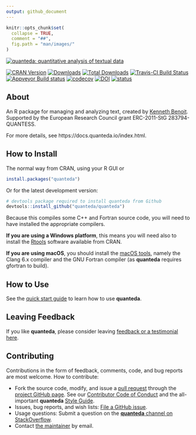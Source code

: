 ```yaml
---
output: github_document
---
```


```r
knitr::opts_chunk$set(
  collapse = TRUE,
  comment = "##",
  fig.path = "man/images/"
)
```

[![quanteda: quantitative analysis of textual data](https://cdn.rawgit.com/quanteda/quanteda/master/images/quanteda_logo.svg)](http://quanteda.io)

[![CRAN Version](https://www.r-pkg.org/badges/version/quanteda)](https://CRAN.R-project.org/package=quanteda)
[![Downloads](https://cranlogs.r-pkg.org/badges/quanteda)](https://CRAN.R-project.org/package=quanteda)
[![Total Downloads](https://cranlogs.r-pkg.org/badges/grand-total/quanteda?color=orange)](https://CRAN.R-project.org/package=quanteda)
[![Travis-CI Build Status](https://travis-ci.org/quanteda/quanteda.svg?branch=master)](https://travis-ci.org/quanteda/quanteda)
[![Appveyor Build status](https://ci.appveyor.com/api/projects/status/e3tf2h1ff0nlv249/branch/master?svg=true)](https://ci.appveyor.com/project/kbenoit/quanteda/branch/master)
[![codecov](https://codecov.io/gh/quanteda/quanteda/branch/master/graph/badge.svg)](https://codecov.io/gh/quanteda/quanteda) [![DOI](https://zenodo.org/badge/5424649.svg)](https://zenodo.org/badge/latestdoi/5424649)
[![status](http://joss.theoj.org/papers/40b988ba4827f8fdc07a29351c2f74b8/status.svg)](http://joss.theoj.org/papers/40b988ba4827f8fdc07a29351c2f74b8)

## About

An R package for managing and analyzing text, created by [Kenneth Benoit](http://kenbenoit.net).
 Supported by the European Research Council grant ERC-2011-StG 283794-QUANTESS.

For more details, see https://docs.quanteda.io/index.html.

## How to Install

The normal way from CRAN, using your R GUI or 
```r
install.packages("quanteda") 
```

Or for the latest development version:
```r
# devtools package required to install quanteda from Github 
devtools::install_github("quanteda/quanteda") 
```

Because this compiles some C++ and Fortran source code, you will need to have installed the appropriate compilers.

**If you are using a Windows platform**, this means you will need also to install
the [Rtools](https://CRAN.R-project.org/bin/windows/Rtools/) software available
from CRAN.  

**If you are using macOS**, you should install the 
[macOS tools](https://cran.r-project.org/bin/macosx/tools/), 
namely the Clang 6.x compiler and the GNU Fortran compiler (as **quanteda** requires gfortran to build).
    

## How to Use 

See the [quick start guide](https://docs.quanteda.io/articles/pkgdown/quickstart.html) to learn how to use **quanteda**.

## Leaving Feedback

If you like **quanteda**, please consider leaving [feedback or a testimonial here](https://github.com/quanteda/quanteda/issues/461).

## Contributing

Contributions in the form of feedback, comments, code, and bug reports are most welcome.  How to contribute:

*  Fork the source code, modify, and issue a [pull request](https://help.github.com/articles/creating-a-pull-request-from-a-fork/) through the [project GitHub page](https://github.com/quanteda/quanteda).  See our [Contributor Code of Conduct](https://github.com/quanteda/quanteda/blob/master/CONDUCT.md) and the all-important **quanteda** [Style Guide](https://github.com/quanteda/quanteda/wiki/Style-guide).
*  Issues, bug reports, and wish lists: [File a GitHub issue](https://github.com/quanteda/quanteda/issues).
*  Usage questions:  Submit a question on the [**quanteda** channel on StackOverflow](https://stackoverflow.com/questions/tagged/quanteda).
*  Contact [the maintainer](mailto:kbenoit@lse.ac.uk) by email.


